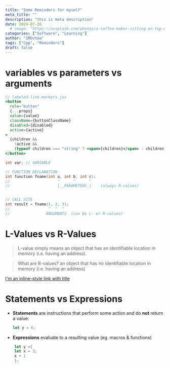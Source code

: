 ```yaml
---
title: "Some Reminders for myself"
meta_title: ""
description: "this is meta description"
date: 2024-07-26
  # image: "https://unsplash.com/photos/a-coffee-maker-sitting-on-top-of-a-counter-5TRvyTVI64s"
categories: ["Software", "Learning"]
author: "IMOchoa"
tags: ["Cpp", "Reminders"]
draft: false
---
```


# variables vs parameters vs arguments

```jsx {"1. Provide the value prop here:":5-6} del={"2. Remove the disabled and active states:":8-10} ins={"3. Add this to render the children inside the button:":12-15}
// labeled-line-markers.jsx
<button
  role="button"
  {...props}
  value={value}
  className={buttonClassName}
  disabled={disabled}
  active={active}
>
  {children &&
    !active &&
    (typeof children === "string" ? <span>{children}</span> : children)}
</button>
```

```cpp n
int var; // VARIABLE

// FUNCTION DECLARATION
int function fname(int a, int b, int c);
//                     ^      ^      ^
//                     |__PARAMETERS_|    (always R-values)


// CALL SITE
int result = fname(1, 2, 3);
//                 ^  ^  ^
//                ARGUMENTS  (can be L- or R-values)
```

# L-Values vs R-Values

> L-value simply means an object that has an identifiable location in memory (i.e. having an address).

> What are R-values? an object that has no identifiable location in memory (i.e. having an address)

[I'm an inline-style link with title](https://www.geeksforgeeks.org/lvalue-and-rvalue-in-c-language/ "Google's Homepage")

# Statements vs Expressions

- **Statements** are instructions that perform some action and do **not** return a value:
  ```rust
  let y = 6;
  ```
- **Expressions** evaluate to a resulting value (eg. macros & functions)

```rust
	let y ={
    let x = 3;
    x + 1
	};
```
